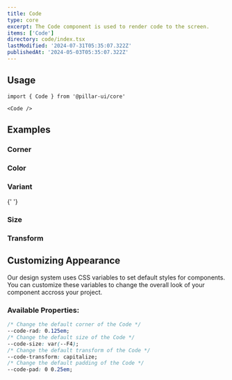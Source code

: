 ```yaml
---
title: Code
type: core
excerpt: The Code component is used to render code to the screen.
items: ['Code']
directory: code/index.tsx
lastModified: '2024-07-31T05:35:07.322Z'
publishedAt: '2024-05-03T05:35:07.322Z'
---
```


## Usage

```tsx
import { Code } from '@pillar-ui/core'
```

```tsx
<Code />
```

## Examples

### Corner

<Prop defaultValue="2" type="'0' | '1' | '2' | '3' | '4' | '5' | 'full'" />

<Playground direction="column" name="codeCorner" root="code" />

### Color

<Prop defaultValue="p" type="'i' | 'd' | 'su' | 'se' | 'w' | 'p' | 'b' | 'o'" />

<Playground direction="column" name="codeColor" root="code" />

### Variant

<Prop defaultValue="soft" type="'shadow' |'solid' | 'mixed' | 'outline' | 'soft'" />{' '}

<Playground direction="column" name="codeVariant" root="code" />

### Size

<Prop defaultValue="4" type="'1' | '2' | '3' | '4' | '5' | '6' | '7' | '8' | '9'" />

<Playground direction="column" name="codeSize" root="code" />

### Transform

<Prop type="'capitalize' | 'capitalize-once' | 'lowercase' | 'uppercase'" />

<Playground direction="column" name="codeTransform" root="code" />

## Customizing Appearance

Our design system uses CSS variables to set default styles for components. You can customize these variables to change the overall look of your component accross your project.

### Available Properties:

```css
/* Change the default corner of the Code */
--code-rad: 0.125em;
/* Change the default size of the Code */
--code-size: var(--F4);
/* Change the default transform of the Code */
--code-transform: capitalize;
/* Change the default padding of the Code */
--code-pad: 0 0.25em;
```
